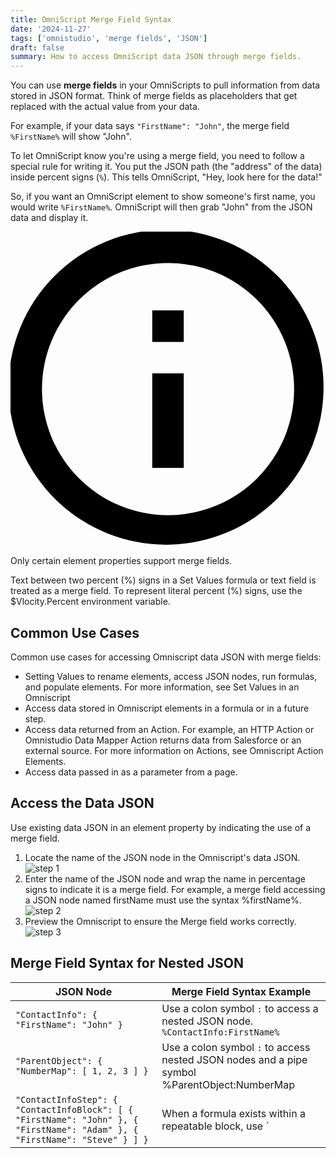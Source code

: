 ```yaml
---
title: OmniScript Merge Field Syntax
date: '2024-11-27'
tags: ['omnistudio', 'merge fields', 'JSON']
draft: false
summary: How to access OmniScript data JSON through merge fields.
---
```


You can use **merge fields** in your OmniScripts to pull information from data stored in JSON format. Think of merge fields as placeholders that get replaced with the actual value from your data. 

For example, if your data says `"FirstName": "John"`, the merge field `%FirstName%` will show "John".

To let OmniScript know you're using a merge field, you need to follow a special rule for writing it. You put the JSON path (the "address" of the data) inside percent signs (`%`). This tells OmniScript, "Hey, look here for the data!"

So, if you want an OmniScript element to show someone's first name, you would write `%FirstName%`. OmniScript will then grab "John" from the JSON data and display it.

<div class="bg-indigo-100 border-t-4 border-indigo-500 rounded-b text-indigo-900 px-4 py-3 shadow-md" role="alert">
  <div class="flex">
    <div class="py-1"><svg class="fill-current h-6 w-6 text-indigo-500 mr-4" xmlns="http://www.w3.org/2000/svg" viewBox="0 0 20 20"><path d="M2.93 17.07A10 10 0 1 1 17.07 2.93 10 10 0 0 1 2.93 17.07zm12.73-1.41A8 8 0 1 0 4.34 4.34a8 8 0 0 0 11.32 11.32zM9 11V9h2v6H9v-4zm0-6h2v2H9V5z"/></svg></div>
    <div>
      <p class="text-sm">Only certain element properties support merge fields.</p>
      <p class="text-sm">Text between two percent (%) signs in a Set Values formula or text field is treated as a merge field. To represent literal percent (%) signs, use the $Vlocity.Percent environment variable.</p>
    </div>
  </div>
</div>

## Common Use Cases
Common use cases for accessing Omniscript data JSON with merge fields:

- Setting Values to rename elements, access JSON nodes, run formulas, and populate elements. For more information, see Set Values in an Omniscript
- Access data stored in Omniscript elements in a formula or in a future step.
- Access data returned from an Action. For example, an HTTP Action or Omnistudio Data Mapper Action returns data from Salesforce or an external source. For more information on Actions, see Omniscript Action Elements.
- Access data passed in as a parameter from a page.

## Access the Data JSON
Use existing data JSON in an element property by indicating the use of a merge field.

1. Locate the name of the JSON node in the Omniscript's data JSON.
![step 1](/static/images/merge-field-1.png)
2. Enter the name of the JSON node and wrap the name in percentage signs to indicate it is a merge field. For example, a merge field accessing a JSON node named firstName must use the syntax %firstName%.
![step 2](/static/images/merge-field-2.png)
3. Preview the Omniscript to ensure the Merge field works correctly.
![step 3](/static/images/merge-field-3.png)

## Merge Field Syntax for Nested JSON
| JSON Node                                 | Merge Field Syntax Example
|-------------------------------------------|---------------------------
| `"ContactInfo": { "FirstName": "John" }`  | Use a colon symbol `:` to access a nested JSON node.  `%ContactInfo:FirstName%`                       |
| `"ParentObject": { "NumberMap": [ 1, 2, 3 ] }`| Use a colon symbol `:` to access nested JSON nodes and a pipe symbol ` `%ParentObject:NumberMap|3%`                    |
| `"ContactInfoStep": { "ContactInfoBlock": [ { "FirstName": "John" }, { "FirstName": "Adam" }, { "FirstName": "Steve" } ] }` | When a formula exists within a repeatable block, use `|n` to access the node in which the formula exists. Depending upon which node the formula exists in, it will return the correlating value. For more information, see Access to Data Within and Outside a Repeatable Block. `%ContactInfoStep:ContactInfoBlock|n:FirstName%` |
